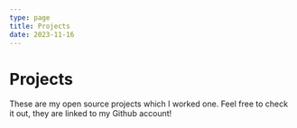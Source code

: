 ```yaml
---
type: page
title: Projects
date: 2023-11-16
---
```





# Projects

  These are my open source projects which I worked one. Feel free to check it out, they are linked to my Github account!

  <div className='grid-card'>
  <Card ProjectTitle='EstimAction' ProjectDescription="A dashboard developped for the Cerema, aiming to display population's expositions to environnemental pollutions. Using React, Next.js, 
                        TypeScript for the front, Python for the back, PostgreSQL for the database."></Card>
  <Card ProjectTitle='EstimAction' ProjectDescription="A dashboard developped for the Cerema, aiming to display population's expositions to environnemental pollutions. Using React, Next.js, 
                        TypeScript for the front, Python for the back, PostgreSQL for the database."></Card>
  </div>




